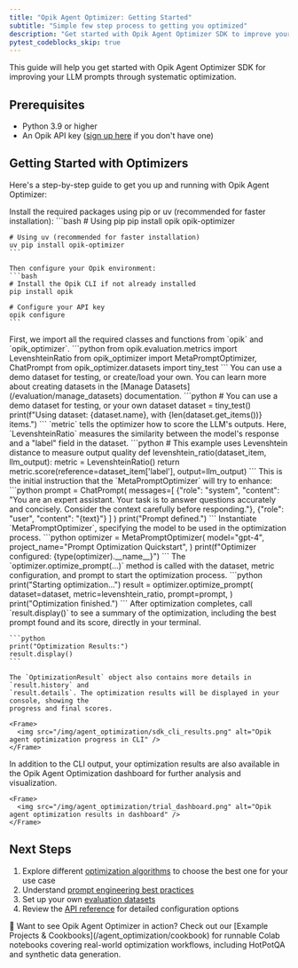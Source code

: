 ```yaml
---
title: "Opik Agent Optimizer: Getting Started"
subtitle: "Simple few step process to getting you optimized"
description: "Get started with Opik Agent Optimizer SDK to improve your LLM prompts through systematic optimization. Learn installation, configuration, and basic usage."
pytest_codeblocks_skip: true
---
```


This guide will help you get started with Opik Agent Optimizer SDK for improving your LLM prompts
through systematic optimization.

## Prerequisites

- Python 3.9 or higher
- An Opik API key ([sign up here](https://www.comet.com/signup?from=llm) if you don't have one)

## Getting Started with Optimizers

Here's a step-by-step guide to get you up and running with Opik Agent Optimizer:

<Steps>
  <Step title="1. Install Opik and the optimizer package">
    Install the required packages using pip or uv (recommended for faster installation):
    ```bash
    # Using pip
    pip install opik opik-optimizer

    # Using uv (recommended for faster installation)
    uv pip install opik-optimizer
    ```

    Then configure your Opik environment:
    ```bash
    # Install the Opik CLI if not already installed
    pip install opik

    # Configure your API key
    opik configure
    ```

  </Step>
  <Step title="2. Import necessary modules">
    First, we import all the required classes and functions from `opik` and `opik_optimizer`.
    ```python
    from opik.evaluation.metrics import LevenshteinRatio
    from opik_optimizer import MetaPromptOptimizer, ChatPrompt
    from opik_optimizer.datasets import tiny_test
    ```
  </Step>
  <Step title="3. Define your evaluation dataset">
    You can use a demo dataset for testing, or create/load your own. You can learn more about
    creating datasets in the [Manage Datasets](/evaluation/manage_datasets) documentation.
    ```python
    # You can use a demo dataset for testing, or your own dataset
    dataset = tiny_test()
    print(f"Using dataset: {dataset.name}, with {len(dataset.get_items())} items.")
    ```
  </Step>
  <Step title="4. Configure the evaluation metric">
    `metric` tells the optimizer how to score the LLM's outputs. Here, `LevenshteinRatio` measures the similarity between the model's response and a "label" field in the dataset.
    ```python
    # This example uses Levenshtein distance to measure output quality
    def levenshtein_ratio(dataset_item, llm_output):
        metric = LevenshteinRatio()
        return metric.score(reference=dataset_item['label'], output=llm_output)
    ```
  </Step>
  <Step title="5. Define your base prompt">
    This is the initial instruction that the `MetaPromptOptimizer` will try to enhance:
    ```python
    prompt = ChatPrompt(
      messages=[
        {"role": "system", "content": "You are an expert assistant. Your task is to answer questions accurately and concisely. Consider the context carefully before responding."},
        {"role": "user", "content": "{text}"}
      ]
    )
    print("Prompt defined.")
    ```
  </Step>
  <Step title="6. Choose and configure an optimizer">
    Instantiate `MetaPromptOptimizer`, specifying the model to be used in the optimization
    process.
    ```python
    optimizer = MetaPromptOptimizer(
        model="gpt-4",
        project_name="Prompt Optimization Quickstart",
    )
    print(f"Optimizer configured: {type(optimizer).__name__}")
    ```
  </Step>
  <Step title="7. Run the optimization">
    The `optimizer.optimize_prompt(...)` method is called with the dataset, metric configuration,
    and prompt to start the optimization process.
    ```python
    print("Starting optimization...")
    result = optimizer.optimize_prompt(
        dataset=dataset,
        metric=levenshtein_ratio,
        prompt=prompt,
    )
    print("Optimization finished.")
    ```
  </Step>
  <Step title="9. View results in the CLI">
    After optimization completes, call `result.display()` to see a summary of the optimization,
    including the best prompt found and its score, directly in your terminal.

    ```python
    print("Optimization Results:")
    result.display()
    ```

    The `OptimizationResult` object also contains more details in `result.history` and
    `result.details`. The optimization results will be displayed in your console, showing the
    progress and final scores.

    <Frame>
      <img src="/img/agent_optimization/sdk_cli_results.png" alt="Opik agent optimization progress in CLI" />
    </Frame>

  </Step>
  <Step title="10. View results in the Opik dashboard">
    In addition to the CLI output, your optimization results are also available in the Opik Agent
    Optimization dashboard for further analysis and visualization.

    <Frame>
      <img src="/img/agent_optimization/trial_dashboard.png" alt="Opik agent optimization results in dashboard" />
    </Frame>

  </Step>
</Steps>

## Next Steps

1. Explore different [optimization algorithms](/agent_optimization/overview#optimization-algorithms)
   to choose the best one for your use case
2. Understand [prompt engineering best practices](/agent_optimization/best_practices/prompt_engineering)
3. Set up your own [evaluation datasets](/agent_optimization/opik_optimizer/datasets)
4. Review the [API reference](/agent_optimization/opik_optimizer/reference) for detailed
   configuration options

<Info>
  🚀 Want to see Opik Agent Optimizer in action? Check out our [Example Projects &
  Cookbooks](/agent_optimization/cookbook) for runnable Colab notebooks covering real-world optimization workflows,
  including HotPotQA and synthetic data generation.
</Info>
